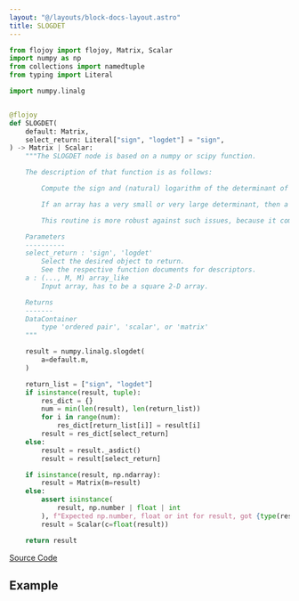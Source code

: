 ```yaml
---
layout: "@/layouts/block-docs-layout.astro"
title: SLOGDET
---
```



<PythonDocsDisplay docstring={docstring} />

```python
from flojoy import flojoy, Matrix, Scalar
import numpy as np
from collections import namedtuple
from typing import Literal

import numpy.linalg


@flojoy
def SLOGDET(
    default: Matrix,
    select_return: Literal["sign", "logdet"] = "sign",
) -> Matrix | Scalar:
    """The SLOGDET node is based on a numpy or scipy function.

    The description of that function is as follows:

        Compute the sign and (natural) logarithm of the determinant of an array.

        If an array has a very small or very large determinant, then a call to 'det' may overflow or underflow.

        This routine is more robust against such issues, because it computes the logarithm of the determinant rather than the determinant itself.

    Parameters
    ----------
    select_return : 'sign', 'logdet'
        Select the desired object to return.
        See the respective function documents for descriptors.
    a : (..., M, M) array_like
        Input array, has to be a square 2-D array.

    Returns
    -------
    DataContainer
        type 'ordered pair', 'scalar', or 'matrix'
    """

    result = numpy.linalg.slogdet(
        a=default.m,
    )

    return_list = ["sign", "logdet"]
    if isinstance(result, tuple):
        res_dict = {}
        num = min(len(result), len(return_list))
        for i in range(num):
            res_dict[return_list[i]] = result[i]
        result = res_dict[select_return]
    else:
        result = result._asdict()
        result = result[select_return]

    if isinstance(result, np.ndarray):
        result = Matrix(m=result)
    else:
        assert isinstance(
            result, np.number | float | int
        ), f"Expected np.number, float or int for result, got {type(result)}"
        result = Scalar(c=float(result))

    return result

```

[Source Code](https://github.com/flojoy-ai/blocks/blob/main/blocks/NUMPY/LINALG/SLOGDET/SLOGDET.py)

## Example
